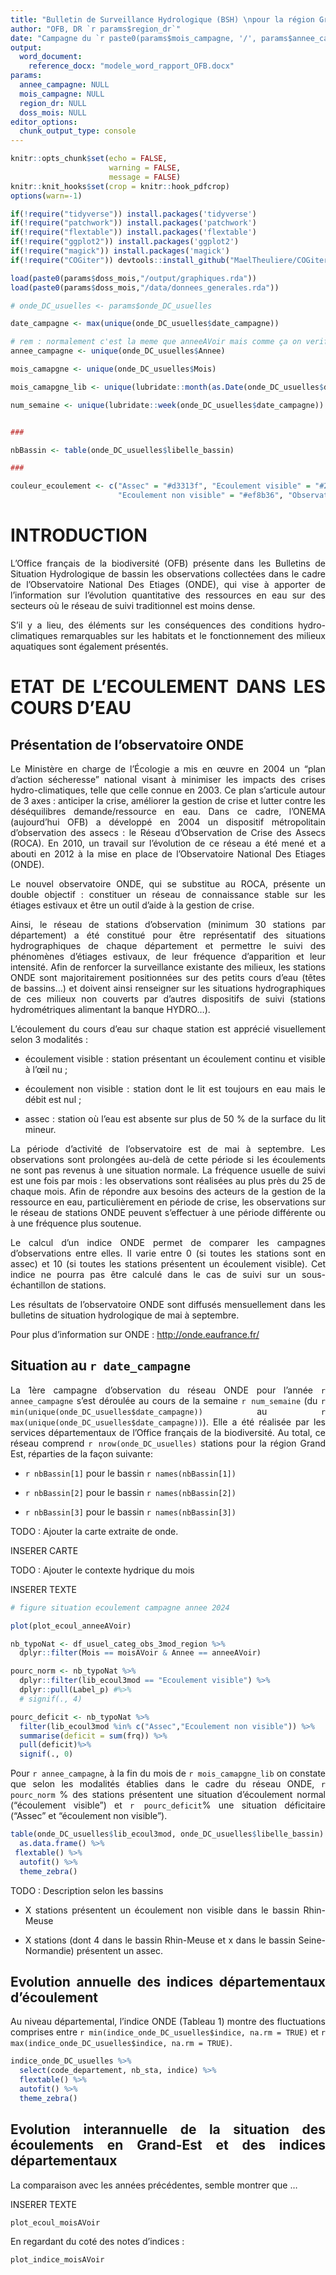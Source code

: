 ```yaml
---
title: "Bulletin de Surveillance Hydrologique (BSH) \npour la région Grand-Est"
author: "OFB, DR `r params$region_dr`"
date: "Campagne du `r paste0(params$mois_campagne, '/', params$annee_campagne)`  \n rapport créé le `r format(Sys.time(), '%d %B %Y')`"
output: 
  word_document:
    reference_docx: "modele_word_rapport_OFB.docx"
params:
  annee_campagne: NULL
  mois_campagne: NULL
  region_dr: NULL
  doss_mois: NULL
editor_options: 
  chunk_output_type: console
---
```



```r

knitr::opts_chunk$set(echo = FALSE,
                      warning = FALSE, 
                      message = FALSE)
knitr::knit_hooks$set(crop = knitr::hook_pdfcrop)
options(warn=-1)

if(!require("tidyverse")) install.packages('tidyverse')
if(!require("patchwork")) install.packages('patchwork')
if(!require("flextable")) install.packages('flextable')
if(!require("ggplot2")) install.packages('ggplot2')
if(!require("magick")) install.packages('magick')
if(!require("COGiter")) devtools::install_github("MaelTheuliere/COGiter")

```

\newpage


```{=html}

<style  type="text/css">
.main-container { 
width: 2800px !important; 
margin-left: auto;
margin-right: auto;
max-width:2800px !important;
}
.header-panel {
background-color: #971b72;
}

.justify {
  text-align: justify !important
}

</style>


```

```r

load(paste0(params$doss_mois,"/output/graphiques.rda"))
load(paste0(params$doss_mois,"/data/donnees_generales.rda"))

# onde_DC_usuelles <- params$onde_DC_usuelles

date_campagne <- max(unique(onde_DC_usuelles$date_campagne))

# rem : normalement c'est la meme que anneeAVoir mais comme ça on verif si pb ou pas
annee_campagne <- unique(onde_DC_usuelles$Annee)

mois_camapgne <- unique(onde_DC_usuelles$Mois)

mois_camapgne_lib <- unique(lubridate::month(as.Date(onde_DC_usuelles$date_campagne), label = TRUE))

num_semaine <- unique(lubridate::week(onde_DC_usuelles$date_campagne))


###

nbBassin <- table(onde_DC_usuelles$libelle_bassin)

###

couleur_ecoulement <- c("Assec" = "#d3313f", "Ecoulement visible" = "#269ed2",
                        "Ecoulement non visible" = "#ef8b36", "Observations manquantes" = "#b6b7b8")


```

::: {.justify}

# INTRODUCTION

L’Office français de la biodiversité (OFB) présente dans les Bulletins de Situation Hydrologique de bassin les observations collectées dans le cadre de l’Observatoire National Des Etiages (ONDE), qui vise à apporter de l’information sur l’évolution quantitative des ressources en eau sur des secteurs où le réseau de suivi traditionnel est moins dense. 


S’il y a lieu, des éléments sur les conséquences des conditions hydro-climatiques remarquables sur les habitats et le fonctionnement des milieux aquatiques sont également présentés.


# ETAT DE L’ECOULEMENT DANS LES COURS D’EAU

## Présentation de l’observatoire ONDE

Le Ministère en charge de l’Écologie a mis en œuvre en 2004 un "plan d'action sécheresse" national visant à minimiser les impacts des crises hydro-climatiques, telle que celle connue en 2003. Ce plan s'articule autour de 3 axes : anticiper la crise, améliorer la gestion de crise et lutter contre les déséquilibres demande/ressource en eau. Dans ce cadre, l’ONEMA (aujourd’hui OFB) a développé en 2004 un dispositif métropolitain d'observation des assecs : le Réseau d'Observation de Crise des Assecs (ROCA). En 2010, un travail sur l’évolution de ce réseau a été mené et a abouti en 2012 à la mise en place de l’Observatoire National Des Etiages (ONDE).

Le nouvel observatoire ONDE, qui se substitue au ROCA, présente un double objectif : constituer un réseau de connaissance stable sur les étiages estivaux et être un outil d’aide à la gestion de crise. 

Ainsi, le réseau de stations d’observation (minimum 30 stations par département) a été constitué pour être représentatif des situations hydrographiques de chaque département et permettre le suivi des phénomènes d’étiages estivaux, de leur fréquence d’apparition et leur intensité. Afin de renforcer la surveillance existante des milieux, les stations ONDE sont majoritairement positionnées sur des petits cours d’eau (têtes de bassins…) et doivent ainsi renseigner sur les situations hydrographiques de ces milieux non couverts par d’autres dispositifs de suivi (stations hydrométriques alimentant la banque HYDRO…).

L’écoulement du cours d’eau sur chaque station est apprécié visuellement selon 3 modalités : 

  - écoulement visible : station présentant un écoulement continu et visible à l'œil nu ;
  
  - écoulement non visible : station dont le lit est toujours en eau mais le débit est nul ;
  
  - assec : station où l'eau est absente sur plus de 50 % de la surface du lit mineur.

La période d’activité de l’observatoire est de mai à septembre. Les observations sont prolongées au-delà de cette période si les écoulements ne sont pas revenus à une situation normale. La fréquence usuelle de suivi est une fois par mois : les observations sont réalisées au plus près du 25 de chaque mois.
Afin de répondre aux besoins des acteurs de la gestion de la ressource en eau, particulièrement en période de crise, les observations sur le réseau de stations ONDE peuvent s'effectuer à une période différente ou à une fréquence plus soutenue.

Le calcul d’un indice ONDE permet de comparer les campagnes d’observations entre elles. Il varie entre 0 (si toutes les stations sont en assec) et 10 (si toutes les stations présentent un écoulement visible). Cet indice ne pourra pas être calculé dans le cas de suivi sur un sous-échantillon de stations.

Les résultats de l’observatoire ONDE sont diffusés mensuellement dans les bulletins de situation hydrologique de mai à septembre. 

Pour plus d’information sur ONDE : <http://onde.eaufrance.fr/>

## Situation au `r date_campagne`

La 1ère  campagne d’observation du réseau ONDE pour l’année `r annee_campagne` s'est déroulée au cours de la semaine `r num_semaine` (du `r min(unique(onde_DC_usuelles$date_campagne))` au `r max(unique(onde_DC_usuelles$date_campagne))`). Elle a été réalisée par les services départementaux de l’Office français de la biodiversité. Au total, ce réseau comprend  `r nrow(onde_DC_usuelles)` stations pour la région Grand Est, réparties de la façon suivante:

  - `r nbBassin[1]` pour le bassin `r names(nbBassin[1])`
  
  - `r nbBassin[2]` pour le bassin `r names(nbBassin[2])`
  
  - `r nbBassin[3]` pour le bassin `r names(nbBassin[3])`
  
TODO : Ajouter la carte extraite de onde.

INSERER CARTE


TODO : Ajouter le contexte hydrique du mois

INSERER TEXTE



```r
# figure situation ecoulement campagne annee 2024

plot(plot_ecoul_anneeAVoir)

```



```r

nb_typoNat <- df_usuel_categ_obs_3mod_region %>%
  dplyr::filter(Mois == moisAVoir & Annee == anneeAVoir)

pourc_norm <- nb_typoNat %>%
  dplyr::filter(lib_ecoul3mod == "Ecoulement visible") %>%
  dplyr::pull(Label_p) #%>%
  # signif(., 4)

pourc_deficit <- nb_typoNat %>%
  filter(lib_ecoul3mod %in% c("Assec","Ecoulement non visible")) %>%
  summarise(deficit = sum(frq)) %>%
  pull(deficit)%>%
  signif(., 0)

```


Pour `r annee_campagne`, à la fin du mois de `r mois_camapgne_lib` on constate que selon les modalités établies dans le cadre du réseau ONDE, `r pourc_norm` % des stations présentent une situation d'écoulement normal ("écoulement visible") et `r pourc_deficit`% une situation déficitaire ("Assec" et "écoulement non visible").


```r

table(onde_DC_usuelles$lib_ecoul3mod, onde_DC_usuelles$libelle_bassin) %>%
  as.data.frame() %>%
 flextable() %>%
  autofit() %>%
  theme_zebra()

```


TODO : Description selon les bassins

  - X stations présentent un écoulement non visible dans le bassin Rhin-Meuse
  
  - X stations (dont 4 dans le bassin Rhin-Meuse et x dans le bassin Seine-Normandie) présentent un assec.

## Evolution annuelle des indices départementaux d'écoulement

Au niveau départemental, l'indice ONDE (Tableau 1) montre des fluctuations comprises entre 
`r min(indice_onde_DC_usuelles$indice, na.rm = TRUE)` et `r max(indice_onde_DC_usuelles$indice, na.rm = TRUE)`. 

```r

indice_onde_DC_usuelles %>%
  select(code_departement, nb_sta, indice) %>%
  flextable() %>%
  autofit() %>%
  theme_zebra()

```

## Evolution interannuelle de la situation des écoulements en Grand-Est et des indices départementaux

La comparaison avec les années précédentes, semble montrer que ...

INSERER TEXTE

```r

plot_ecoul_moisAVoir

```

En regardant du coté des notes d'indices :

```r
plot_indice_moisAVoir

```






:::
<!-- fin de justification du texte -->